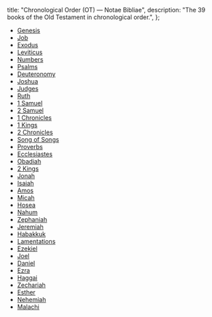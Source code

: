   title: "Chronological Order (OT) — Notae Bibliae",
  description: "The 39 books of the Old Testament in chronological order.",
};

<Initial text="Chronological Order (OT)" />

* [Genesis](/bible/old-testament/pentateuch/genesis)
* [Job](/bible/old-testament/poetic-books/job)
* [Exodus](/bible/old-testament/pentateuch/exodus)
* [Leviticus](/bible/old-testament/pentateuch/leviticus)
* [Numbers](/bible/old-testament/pentateuch/numbers)
* [Psalms](/bible/old-testament/poetic-books/psalms)
* [Deuteronomy](/bible/old-testament/pentateuch/deuteronomy)
* [Joshua](/bible/old-testament/historical-books/joshua)
* [Judges](/bible/old-testament/historical-books/judges)
* [Ruth](/bible/old-testament/historical-books/ruth)
* [1 Samuel](/bible/old-testament/historical-books/1-samuel)
* [2 Samuel](/bible/old-testament/historical-books/2-samuel)
* [1 Chronicles](/bible/old-testament/historical-books/1-chronicles)
* [1 Kings](/bible/old-testament/historical-books/1-kings)
* [2 Chronicles](/bible/old-testament/historical-books/2-chronicles)
* [Song of Songs](/bible/old-testament/poetic-books/song-of-songs)
* [Proverbs](/bible/old-testament/poetic-books/proverbs)
* [Ecclesiastes](/bible/old-testament/poetic-books/ecclesiastes)
* [Obadiah](/bible/old-testament/prophetic-books/obadiah)
* [2 Kings](/bible/old-testament/historical-books/2-kings)
* [Jonah](/bible/old-testament/prophetic-books/jonah)
* [Isaiah](/bible/old-testament/prophetic-books/isaiah)
* [Amos](/bible/old-testament/prophetic-books/amos)
* [Micah](/bible/old-testament/prophetic-books/micah)
* [Hosea](/bible/old-testament/prophetic-books/hosea)
* [Nahum](/bible/old-testament/prophetic-books/nahum)
* [Zephaniah](/bible/old-testament/prophetic-books/zephaniah)
* [Jeremiah](/bible/old-testament/prophetic-books/jeremiah)
* [Habakkuk](/bible/old-testament/prophetic-books/habakkuk)
* [Lamentations](/bible/old-testament/prophetic-books/lamentations)
* [Ezekiel](/bible/old-testament/prophetic-books/ezekiel)
* [Joel](/bible/old-testament/prophetic-books/joel)
* [Daniel](/bible/old-testament/prophetic-books/daniel)
* [Ezra](/bible/old-testament/historical-books/ezra)
* [Haggai](/bible/old-testament/prophetic-books/haggai)
* [Zechariah](/bible/old-testament/prophetic-books/zechariah)
* [Esther](/bible/old-testament/historical-books/esther)
* [Nehemiah](/bible/old-testament/historical-books/nehemiah)
* [Malachi](/bible/old-testament/prophetic-books/malachi)
